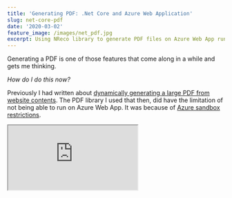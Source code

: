 ```yaml
---
title: 'Generating PDF: .Net Core and Azure Web Application'
slug: net-core-pdf
date: '2020-03-02'
feature_image: /images/net_pdf.jpg
excerpt: Using NReco library to generate PDF files on Azure Web App running .Net Core.
---
```

Generating a PDF is one of those features that come along in a while and gets me thinking.

_How do I do this now?_

Previously I had written about [dynamically generating a large PDF from website contents](/blog/generating-a-large-pdf-from-website-contents/). The PDF library I used that then, did have the limitation of not being able to run on Azure Web App. It was because of [Azure sandbox restrictions](https://github.com/projectkudu/kudu/wiki/Azure-Web-App-sandbox#pdf-generation-from-html).

<iframe src="https://www.youtube.com/embed/fp-Rc3qNDdA" />

In this post we will look at how we can generate PDF in an Azure Web App and running .Net Core, what the limitations are and some tips and tricks to help with the development. I am using the [NReco HTML-to-PDF Generator for .Net](https://www.nrecosite.com/pdf_generator_net.aspx), which is a C# wrapper over [WkHtmlToPdf](https://wkhtmltopdf.org/).

> To use NReco HTML-To-PDF Generator with .Net Core, you need a [license](https://www.nrecosite.com/pdf_generator_net.aspx).

## Generating the PDF

### Generate HTML

To generate the PDF, we first need to generate HTML. [RazorLight](https://github.com/toddams/RazorLight) is a template engine based on Razor for .Net Core. It is available as a [NuGet package](https://www.nuget.org/packages/RazorLight/). I am using the latest available pre-release version - [2.0.0-beta4](https://www.nuget.org/packages/RazorLight/2.0.0-beta4). Razor light supports templates from Files / EmbeddedResources / Strings / Database or Custom Source. The source is configured when setting the RazorLightEngine to be used in the application. For .Net Core, we can inject an instance of _IRazorLightEngine_ for use in the application. The [ContentRootPath](https://docs.microsoft.com/en-us/dotnet/api/microsoft.extensions.hosting.ihostenvironment.contentrootpath?view=dotnet-plat-ext-3.1) is from the IWebHostEnvironment that can be injected to the [Startup class](https://docs.microsoft.com/en-us/aspnet/core/fundamentals/startup?view=aspnetcore-3.1#the-startup-class)

```csharp
var engine = new RazorLightEngineBuilder()
    .UseFileSystemProject($"{ContentRootPath}/PdfTemplates")
    .UseMemoryCachingProvider()
    .Build();

services.AddSingleton<IRazorLightEngine>(engine);

```

An instance of the engine is used to generate HTML from a razor view. By using _UseFileSystemProject_ function above, RazorLight picks up the templates from the provided file path. I have all the template files under a folder 'PdfTemplates'. Make sure to set the Template files (_\*.cshtml_), and any associated resource files (CSS and images) to '_Copy to Output Directory_'. RazorLight adds the templates in the path specified and makes them available against a template key. The template key format is different [based on the source](https://github.com/toddams/RazorLight#template-sources). e.g., When using filesystem template key is the relative path to the template file from the RootPath

The HtmlGenerationService below takes in a data object and generates the HTML string using the RazorLightEngine. By convention, it expects a template file (\*.cshtml) within a folder. E.g., For data type 'Quote', it expects a template with key 'Quote/Quote.cshtml'.

```csharp
public class HtmlGenerationService : IHtmlGenerationService
{
    private readonly IRazorLightEngine _razorLightEngine;

    public HtmlGenerationService(IRazorLightEngine razorLightEngine)
    {
        _razorLightEngine = razorLightEngine;
    }
    public async Task<string> Generate<T>(T data)
    {
        var template = typeof(T).Name;
        return await _razorLightEngine.CompileRenderAsync($"{template}/{template}.cshtml", data);
    }
}

```

I got the following error - _InvalidOperationException: Cannot find reference assembly 'Microsoft.AspNetCore.Antiforgery.dll' file for package Microsoft.AspNetCore.Antiforgery_ and had to set _PreserveCompilationReferences and PreserveCompilationContext_ in the csproj as mentioned [here](https://github.com/toddams/RazorLight#im-getting-cannot-find-reference-assembly-microsoftaspnetcoreantiforgerydll-exception-on-net-core-app-30-or-higher). Make sure to check the FAQ's if you are facing any error using the library.

### Generate PDF

With the HTML generated, we can use the HtmlToPdfConverter, the [NReco wrapper](https://www.nrecosite.com/pdf_generator_net.aspx) class, to convert it to PDF format. The library is free for .Net but needs a paid license for .Net Core. It is available as a [NuGet package](https://www.nuget.org/packages/NReco.PdfGenerator.LT/) and does work fine with .Net Core 3.1 as well.

> The [wkhtmltopdf binaries](https://wkhtmltopdf.org/downloads.html) must be deployed for your target platform(s) (Windows, Linux, or OS X) with your .NET Core app.

With .Net Core, the [wkhtmltopdf](https://wkhtmltopdf.org/) executable does not get bundled as part of the NuGet package. It is because the executable differs based on the hosting OS environment. Make sure to include the [executable](https://wkhtmltopdf.org/downloads.html) and set to be copied to the bin folder. By default, the converter looks for the executable (_wkhtmltopdf.exe_) under the folder _wkhtmltopdf_. The path is configurable.

```csharp
public class PdfGeneratorService : IPdfGeneratorService
{
    ...
    public PdfGeneratorService(
        IHtmlGenerationService htmlGenerationService, NRecoConfig config) {...}

    public async Task<byte[]> Generate<T>(T data)
    {
        var htmlContent = await HtmlGenerationService.Generate(data);
        return ToPdf(htmlContent);
    }

    private byte[] ToPdf(string htmlContent)
    {
        var htmlToPdf = new HtmlToPdfConverter();
        htmlToPdf.License.SetLicenseKey(
            _config.UserName,
            _config.License
        );
        if (RuntimeInformation.IsOSPlatform(OSPlatform.OSX))
        {
            htmlToPdf.WkHtmlToPdfExeName = "wkhtmltopdf";
        }
        return htmlToPdf.GeneratePdf(htmlContent);
    }
}

```

Calling the _GeneratePdf_ function with the HTML string returns the Pdf byte array. The Pdf byte array can be returned as a File or saved for later reference.

```csharp
public async Task<IActionResult> Get(string id)
{
    ...
    var result = await PdfGenerationService.Generate(model);
    return File(result, "application/pdf", $"Quote - {model.Number}.pdf");
}

```

## Limitations

Before using any PDF generation library, make sure you read the associated [docs and FAQ's](https://www.nrecosite.com/pdf_generator_net.aspx) as most of them have one limitation or the other. It's about finding the library that fits the purpose and budget.

**Must run on a dedicated VM backed plan** : NReco does work fine in Azure Web App as long as it in on a dedicated VM-based plan (Basic, Standard, Premium). If you are running on a Free or Shared plan, NReco will not work.

**Custom fonts are not supported** : On Azure Web App, there is a [limitation on the font's](https://feedback.azure.com/forums/169385-web-apps/suggestions/32622797-support-custom-web-fonts-in-azure-app-services). Custom fonts are ignored, and system-installed fonts are used.

**Not all Browser features available** : wkhtmltopdf uses Qt WebKit rendering engine to render the HTML into PDF. You will need to play around and see what works and what doesn't. I have seen this mostly affecting with CSS (as Flexbox and CSS Grid support was unavailalbe in the version I was using).

[![](/images/asp_net_core_banner.png)](https://www.youtube.com/playlist?list=PL59L9XrzUa-nqfCHIKazYMFRKapPNI4sP)

## Development Tips & Tricks

Here are a few things that helped speed up the development of the Razor file.

### Render Razor View While Development

Once I had the PDF generation pipeline set up, the challenge was to get the formatting with real-time feedback. I didn't want to download the PDF and verify every time I made a change.

To see the output of the razor template as and when you make changes, return the HTML content as _ContentResult_ back on the API endpoint. When calling this from a browser, it will automatically render it.

```csharp
[HttpGet]
[Route("{id}")]
public async Task<IActionResult> Get(string id, [FromQuery]bool? html)
{   ...
    if (html.GetValueOrDefault())
    {
        var htmlResult = await HtmlGenerationService.Generate(model);
        return new ContentResult() {
            Content = htmlResult,
            ContentType = "text/html",
            StatusCode = 200 };
    }

    var result = await PdfGenerationService.Generate(model);
    return File(result, "application/pdf", $"Quote - {model.Number}.pdf");
}

```

With caching turned off ( comment out _UseMemoryCachingProvider_) and using files as the source (_UseFileSystemProject_ ), RazorLightEngineProvider will load the new file every time it renders. Any time you make a change to the razor view, refresh the API endpoint for the updated HTML.

Please make sure the final PDF looks as expected since the local browser might render the HTML different from what wkhtmltopdf uses.

### Styles in Sass

I did not want to miss out on writing Sass for CSS but did not want to set up any automated scripts/pipeline for just the templates. [Web Compiler](https://marketplace.visualstudio.com/items?itemName=MadsKristensen.WebCompiler), a Visual Studio extension, makes it easy to compile Sass to CSS. Once you have the extension installed, right-click on the SCSS to compile to CSS. It adds a config file to the solution, and from then on automatically compiles when the SCSS file changes.

The next time you come across a feature to generate PDF's I hope this helps you get started. The source code for this is available [here](https://github.com/rahulpnath/Blog/tree/master/PdfNetCore/PdfNetCore). Set the NRecoConfig in the appsettings.json to start creating PDF's. I hope this helps!
